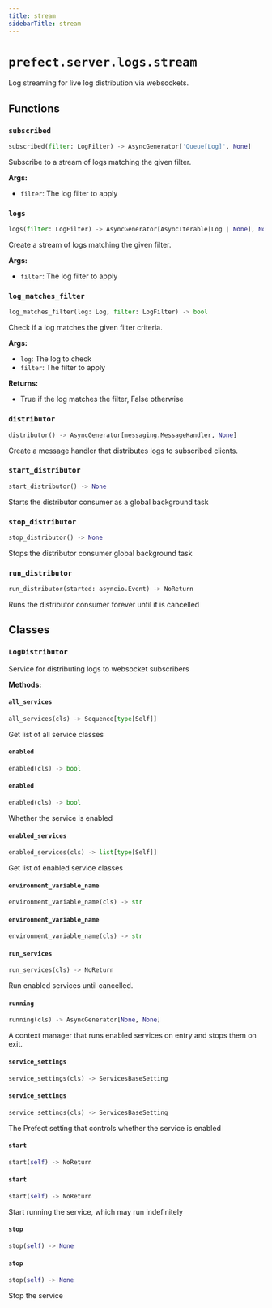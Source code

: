 ```yaml
---
title: stream
sidebarTitle: stream
---
```


# `prefect.server.logs.stream`



Log streaming for live log distribution via websockets.


## Functions

### `subscribed` <sup><a href="https://github.com/prefecthq/prefect/blob/main/src/prefect/server/logs/stream.py#L39" target="_blank"><Icon icon="github" style="width: 14px; height: 14px;" /></a></sup>

```python
subscribed(filter: LogFilter) -> AsyncGenerator['Queue[Log]', None]
```


Subscribe to a stream of logs matching the given filter.

**Args:**
- `filter`: The log filter to apply


### `logs` <sup><a href="https://github.com/prefecthq/prefect/blob/main/src/prefect/server/logs/stream.py#L64" target="_blank"><Icon icon="github" style="width: 14px; height: 14px;" /></a></sup>

```python
logs(filter: LogFilter) -> AsyncGenerator[AsyncIterable[Log | None], None]
```


Create a stream of logs matching the given filter.

**Args:**
- `filter`: The log filter to apply


### `log_matches_filter` <sup><a href="https://github.com/prefecthq/prefect/blob/main/src/prefect/server/logs/stream.py#L99" target="_blank"><Icon icon="github" style="width: 14px; height: 14px;" /></a></sup>

```python
log_matches_filter(log: Log, filter: LogFilter) -> bool
```


Check if a log matches the given filter criteria.

**Args:**
- `log`: The log to check
- `filter`: The filter to apply

**Returns:**
- True if the log matches the filter, False otherwise


### `distributor` <sup><a href="https://github.com/prefecthq/prefect/blob/main/src/prefect/server/logs/stream.py#L150" target="_blank"><Icon icon="github" style="width: 14px; height: 14px;" /></a></sup>

```python
distributor() -> AsyncGenerator[messaging.MessageHandler, None]
```


Create a message handler that distributes logs to subscribed clients.


### `start_distributor` <sup><a href="https://github.com/prefecthq/prefect/blob/main/src/prefect/server/logs/stream.py#L190" target="_blank"><Icon icon="github" style="width: 14px; height: 14px;" /></a></sup>

```python
start_distributor() -> None
```


Starts the distributor consumer as a global background task


### `stop_distributor` <sup><a href="https://github.com/prefecthq/prefect/blob/main/src/prefect/server/logs/stream.py#L202" target="_blank"><Icon icon="github" style="width: 14px; height: 14px;" /></a></sup>

```python
stop_distributor() -> None
```


Stops the distributor consumer global background task


### `run_distributor` <sup><a href="https://github.com/prefecthq/prefect/blob/main/src/prefect/server/logs/stream.py#L253" target="_blank"><Icon icon="github" style="width: 14px; height: 14px;" /></a></sup>

```python
run_distributor(started: asyncio.Event) -> NoReturn
```


Runs the distributor consumer forever until it is cancelled


## Classes

### `LogDistributor` <sup><a href="https://github.com/prefecthq/prefect/blob/main/src/prefect/server/logs/stream.py#L220" target="_blank"><Icon icon="github" style="width: 14px; height: 14px;" /></a></sup>


Service for distributing logs to websocket subscribers


**Methods:**

#### `all_services` <sup><a href="https://github.com/prefecthq/prefect/blob/main/src/prefect/server/services/base.py#L92" target="_blank"><Icon icon="github" style="width: 14px; height: 14px;" /></a></sup>

```python
all_services(cls) -> Sequence[type[Self]]
```

Get list of all service classes


#### `enabled` <sup><a href="https://github.com/prefecthq/prefect/blob/main/src/prefect/server/logs/stream.py#L234" target="_blank"><Icon icon="github" style="width: 14px; height: 14px;" /></a></sup>

```python
enabled(cls) -> bool
```

#### `enabled` <sup><a href="https://github.com/prefecthq/prefect/blob/main/src/prefect/server/services/base.py#L87" target="_blank"><Icon icon="github" style="width: 14px; height: 14px;" /></a></sup>

```python
enabled(cls) -> bool
```

Whether the service is enabled


#### `enabled_services` <sup><a href="https://github.com/prefecthq/prefect/blob/main/src/prefect/server/services/base.py#L106" target="_blank"><Icon icon="github" style="width: 14px; height: 14px;" /></a></sup>

```python
enabled_services(cls) -> list[type[Self]]
```

Get list of enabled service classes


#### `environment_variable_name` <sup><a href="https://github.com/prefecthq/prefect/blob/main/src/prefect/server/logs/stream.py#L230" target="_blank"><Icon icon="github" style="width: 14px; height: 14px;" /></a></sup>

```python
environment_variable_name(cls) -> str
```

#### `environment_variable_name` <sup><a href="https://github.com/prefecthq/prefect/blob/main/src/prefect/server/services/base.py#L83" target="_blank"><Icon icon="github" style="width: 14px; height: 14px;" /></a></sup>

```python
environment_variable_name(cls) -> str
```

#### `run_services` <sup><a href="https://github.com/prefecthq/prefect/blob/main/src/prefect/server/services/base.py#L127" target="_blank"><Icon icon="github" style="width: 14px; height: 14px;" /></a></sup>

```python
run_services(cls) -> NoReturn
```

Run enabled services until cancelled.


#### `running` <sup><a href="https://github.com/prefecthq/prefect/blob/main/src/prefect/server/services/base.py#L112" target="_blank"><Icon icon="github" style="width: 14px; height: 14px;" /></a></sup>

```python
running(cls) -> AsyncGenerator[None, None]
```

A context manager that runs enabled services on entry and stops them on
exit.


#### `service_settings` <sup><a href="https://github.com/prefecthq/prefect/blob/main/src/prefect/server/logs/stream.py#L226" target="_blank"><Icon icon="github" style="width: 14px; height: 14px;" /></a></sup>

```python
service_settings(cls) -> ServicesBaseSetting
```

#### `service_settings` <sup><a href="https://github.com/prefecthq/prefect/blob/main/src/prefect/server/services/base.py#L78" target="_blank"><Icon icon="github" style="width: 14px; height: 14px;" /></a></sup>

```python
service_settings(cls) -> ServicesBaseSetting
```

The Prefect setting that controls whether the service is enabled


#### `start` <sup><a href="https://github.com/prefecthq/prefect/blob/main/src/prefect/server/logs/stream.py#L237" target="_blank"><Icon icon="github" style="width: 14px; height: 14px;" /></a></sup>

```python
start(self) -> NoReturn
```

#### `start` <sup><a href="https://github.com/prefecthq/prefect/blob/main/src/prefect/server/services/base.py#L137" target="_blank"><Icon icon="github" style="width: 14px; height: 14px;" /></a></sup>

```python
start(self) -> NoReturn
```

Start running the service, which may run indefinitely


#### `stop` <sup><a href="https://github.com/prefecthq/prefect/blob/main/src/prefect/server/logs/stream.py#L249" target="_blank"><Icon icon="github" style="width: 14px; height: 14px;" /></a></sup>

```python
stop(self) -> None
```

#### `stop` <sup><a href="https://github.com/prefecthq/prefect/blob/main/src/prefect/server/services/base.py#L142" target="_blank"><Icon icon="github" style="width: 14px; height: 14px;" /></a></sup>

```python
stop(self) -> None
```

Stop the service

